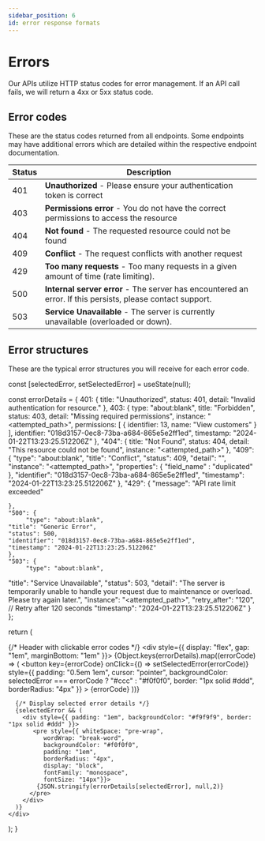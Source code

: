 ```yaml
---
sidebar_position: 6
id: error response formats
---
```


# Errors

Our APIs utilize HTTP status codes for error management. If an API call fails, we will return a 4xx or 5xx status code.

## Error codes

These are the status codes returned from all endpoints. Some endpoints may have additional errors which are detailed within the respective endpoint documentation.

| Status | Description |
|--------|-------------|
| 401    | **Unauthorized** - Please ensure your authentication token is correct |
| 403    | **Permissions error** - You do not have the correct permissions to access the resource |
| 404    | **Not found** - The requested resource could not be found |
| 409    | **Conflict** - The request conflicts with another request |
| 429    | **Too many requests** - Too many requests in a given amount of time (rate limiting). |
| 500    | **Internal server error** - The server has encountered an error. If this persists, please contact support. |
| 503    | **Service Unavailable** - The server is currently unavailable (overloaded or down). |

## Error structures

These are the typical error structures you will receive for each error code.

<ToggleErrorTable />

  const [selectedError, setSelectedError] = useState(null);

  const errorDetails = {
    401: {
      title: "Unauthorized",
      status: 401,
      detail: "Invalid authentication for resource."
    },
    403: {
      type: "about:blank",
      title: "Forbidden",
      status: 403,
      detail: "Missing required permissions",
      instance: "<attempted_path>",
      permissions: [
        {
          identifier: 13,
          name: "View customers"
        }
      ],
      identifier: "018d3157-0ec8-73ba-a684-865e5e2ff1ed",
      timestamp: "2024-01-22T13:23:25.512206Z"
    },
    "404": {
      title: "Not Found",
      status: 404,
      detail: "This resource could not be found",
      instance: "<attempted_path>"
    },
    "409": {
    "type": "about:blank",
    "title": "Conflict",
    "status": 409,
    "detail": "<formatted SQL detailMessage>",
    "instance": "<attempted_path>",
    "properties": {
        "field_name" : "duplicated"
    },
    "identifier": "018d3157-0ec8-73ba-a684-865e5e2ff1ed",
    "timestamp": "2024-01-22T13:23:25.512206Z"
    },
    "429": {
  "message": "API rate limit exceeded"

    },
    "500": {
         "type": "about:blank",
    "title": "Generic Error",
    "status": 500,
    "identifier": "018d3157-0ec8-73ba-a684-865e5e2ff1ed",
    "timestamp": "2024-01-22T13:23:25.512206Z"
    },
    "503": {
         "type": "about:blank",
  "title": "Service Unavailable",
  "status": 503,
  "detail": "The server is temporarily unable to handle your request due to maintenance or overload. Please try again later.",
  "instance": "<attempted_path>",
  "retry_after": "120", // Retry after 120 seconds
  "timestamp": "2024-01-22T13:23:25.512206Z"
    }
  };
  
  return (
    <div>
      {/* Header with clickable error codes */}
      <div style={{ display: "flex", gap: "1em", marginBottom: "1em" }}>
        {Object.keys(errorDetails).map((errorCode) => (
          <button
            key={errorCode}
            onClick={() => setSelectedError(errorCode)}
            style={{
              padding: "0.5em 1em",
              cursor: "pointer",
              backgroundColor: selectedError === errorCode ? "#ccc" : "#f0f0f0",
              border: "1px solid #ddd",
              borderRadius: "4px"
            }}
          >
            {errorCode}
          </button>
        ))}
      </div>

      {/* Display selected error details */}
      {selectedError && (
        <div style={{ padding: "1em", backgroundColor: "#f9f9f9", border: "1px solid #ddd" }}>
           <pre style={{ whiteSpace: "pre-wrap",
              wordWrap: "break-word",
              backgroundColor: "#f0f0f0",
              padding: "1em",
              borderRadius: "4px",
              display: "block",
              fontFamily: "monospace",
              fontSize: "14px"}}>
            {JSON.stringify(errorDetails[selectedError], null,2)}
          </pre>
        </div>
      )}
    </div>
  );
}
  
